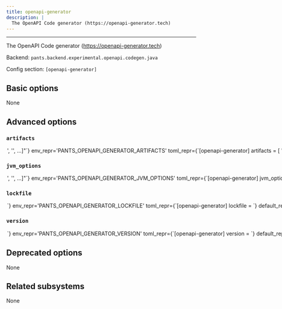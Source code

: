 ```yaml
---
title: openapi-generator
description: |
  The OpenAPI Code generator (https://openapi-generator.tech)
---
```



---

The OpenAPI Code generator (https://openapi-generator.tech)

Backend: <span className="color--primary">`pants.backend.experimental.openapi.codegen.java`</span>

Config section: <span className="color--primary">`[openapi-generator]`</span>

<span className={styles.options}>

## Basic options

None

## Advanced options

### `artifacts`

<Option
  cli_repr={`--openapi-generator-artifacts="['<str>', '<str>', ...]"`}
  env_repr='PANTS_OPENAPI_GENERATOR_ARTIFACTS'
  toml_repr={`[openapi-generator]
artifacts = [
    '<str>',
    '<str>',
    ...,
]`}
  default_repr={`[\n  "org.openapitools:openapi-generator-cli:{version}"\n]`}
>

Artifact requirements for this tool using specified as either the address of a `jvm_artifact` target or, alternatively, as a colon-separated Maven coordinates (e.g., `group:name:version`). For Maven coordinates, the string `{version}` version will be substituted with the value of the `[openapi-generator].version` option.

</Option>

### `jvm_options`

<Option
  cli_repr={`--openapi-generator-jvm-options="['<str>', '<str>', ...]"`}
  env_repr='PANTS_OPENAPI_GENERATOR_JVM_OPTIONS'
  toml_repr={`[openapi-generator]
jvm_options = [
    '<str>',
    '<str>',
    ...,
]`}
  default_repr={`[]`}
>

List of JVM options to pass to `openapi-generator` JVM processes.

Options set here will be added to those set in `[jvm].global_options`. Please check the documentation for the `jvm` subsystem to see what values are accepted here.

</Option>

### `lockfile`

<Option
  cli_repr={`--openapi-generator-lockfile=<str>`}
  env_repr='PANTS_OPENAPI_GENERATOR_LOCKFILE'
  toml_repr={`[openapi-generator]
lockfile = <str>`}
  default_repr={`<default>`}
>

Path to a lockfile used for installing the tool.

Set to the string `<default>` to use a lockfile provided by Pants, so long as you have not changed the `--version` option. See https://github.com/pantsbuild/pants/blob/release_2.25.0rc0/src/python/pants/backend/openapi/subsystems/openapi_generator.default.lockfile.txt for the default lockfile contents.

To use a custom lockfile, set this option to a file path relative to the build root, then run `pants generate-lockfiles --resolve=openapi-generator`.

</Option>

### `version`

<Option
  cli_repr={`--openapi-generator-version=<str>`}
  env_repr='PANTS_OPENAPI_GENERATOR_VERSION'
  toml_repr={`[openapi-generator]
version = <str>`}
  default_repr={`5.4.0`}
>

Version string for the tool. This is available for substitution in the `[openapi-generator].artifacts` option by including the string `{version}`.

</Option>

## Deprecated options

None

## Related subsystems

None

</span>
